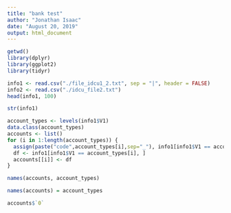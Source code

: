 ---
title: "bank test"
author: "Jonathan Isaac"
date: "August 20, 2019"
output: html_document
---
```{r}
getwd()
library(dplyr)
library(ggplot2)
library(tidyr)
```


```{r}
info1 <- read.csv("./file_idcu1_2.txt", sep = "|", header = FALSE)
info2 <- read.csv("./idcu_file2.txt")
head(info1, 100)
```

```{r}
str(info1)
```



```{r}
account_types <- levels(info1$V1)
data.class(account_types)
accounts <- list()
for (i in 1:length(account_types)) {
  assign(paste("code",account_types[i],sep="_"), info1[info1$V1 == account_types[i], ] ) 
  df <- info1[info1$V1 == account_types[i], ]
  accounts[[i]] <- df
}

names(accounts, account_types)
```

```{r}
names(accounts) = account_types
```


```{r}
accounts$`0`
```

```{r}

```
























